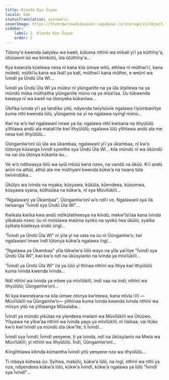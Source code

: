 ```yaml
---
title: Kĩanda Kya Ũsyao
locale: kam
statusTranslation: automatic
coverImage: https://lhvmrqwrcowdvduuaukz.supabase.co/storage/v1/object/public/strapi-uploads/small_cover-tratado-de-psicologia-revolucionaria.webp-5e15e1cec4e0ebebcde5d7fc7565d8fd.webp
sidebar:
    label: 2. Kĩanda Kya Ũsyao
    order: 2
---
```

Tũtony'e kwenda ũalyũku wa kweli, kũtuma nthĩnĩ wa mĩkalĩ yĩĩ ya kũthĩny'a, ũtũũwonĩ ũũ wa kĩmbũtũ, ũla ũtũthĩny'a...

Kya kwanzĩa kũelewa nesa nĩ kana kila ũmwe witũ, ethĩwa nĩ mũthwĩĩĩ, kana mũtekĩ, mũĩkĩĩu kana wa ĩkalĩ ya katĩ, mũthwĩĩ kana mũthei, e weũnĩ wa Ĩvindĩ ya Ũndũ Ũla Wĩ...

Ĩvindĩ ya Ũndũ Ũla Wĩ ya mũlevi nĩ yĩũnganĩte na ya ũla ũtaĩlewa na ya mũndũ mũka mũthaitha yĩũnganĩte mũno na ya mũsĩĩsa. Ũu tũkwenda kwasya nĩ wa kweli na ũtonyeka kũkanĩwa...

Ũkifika ĩvinda yĩĩ ya ĩandĩko yitũ, ndyenda twĩyĩsũvĩe ngalawa ĩĩyũmbanĩtye kuma nthĩ kwenda ĩũlũ, yĩũngamie na yĩ na ngalawa nyingĩ mũno...

Kwĩ na wʼo twĩ ngalawanĩ ĩmwe ya ila; ngalawa nthĩ kwĩsana na ithyũlũlũ yĩthĩawa andũ ala matatĩĩte kwĩ ithyũlũlũ; ngalawa ĩũlũ yĩthĩawa andũ ala me nesa kwĩ ithyũlũlũ...

Ũũngamĩwʼonĩ ũũ ũla wa ũkambaa, ngalawanĩ yĩĩ ya ũkambaa, nĩ kwʼo tũtonya kũsanga Ĩvindĩ syonthe sya Ũndũ Ũla Wĩ... kila mũndũ nĩ wa ũkũndũ na vai ũla ũtonya kũkanĩa ũu...

Ve wʼo nditwasya ĩũlũ wa syũĩ mbũũ kana nzeo, na vandũ va ũkũũ. Kĩĩ andũ anini na athũĩ, athũĩ ala me mũthyanĩ kwenda kũkwʼa na twana tũla twĩvĩndũka...

Ũkũlyo wa ĩvinda na myaka; kũsyawa, kũkũla, kũendeea, kũsomwa, kũsyawa syana, kũthũũka na kũkwʼa, nĩ sya Mũvĩlũkĩlĩ...

"Ngalawanĩ ya Ũkambaa", Ũũngamĩwʼonĩ wʼo ndĩĩ vo. Ngalawanĩ sya ĩla twĩsanga "Ĩvindĩ sya Ũndũ Ũla Wĩ"...

Kwĩkala kwĩka kwa andũ ndĩkũtetheesya na kĩndũ; mekwʼĩsĩĩaa kana ĩvinda yĩkakala nzeo; ũu nĩ moĩsĩawa maũma syokũ na syokũ twa ũkũlũ; syaĩka syĩkala kũelesya ũndũ ũngĩ...

"Ĩvindĩ ya Ũndũ Ũla Wĩ" nĩ yĩla yĩ na vata na ũu nĩ Ũũngamĩwʼo; twĩ ngalawanĩ ĩmwe ĩndĩ tũtonya kũkwʼa ngalawa ĩngĩ...

"Ngalawa ya Ũkambaa" yĩla tũkwĩwʼa ĩũlũ wayo na yĩla yaĩĩtye "Ĩvindĩ sya Ũndũ Ũla Wĩ", kwĩ kwʼo ndĩ na ũkũsyĩanĩo na ĩvinda ya mĩvĩlũkĩlĩ...

"Ĩvindĩ ya Ũndũ Ũla Wĩ" ĩla ya ĩũlũ yĩ thĩnaa nthĩnĩ wa ĩthya kwĩ ithyũlũlũ kuma ĩvinda kwenda ĩvinda...

Ndĩ nthĩnĩ wa ĩvinda ya mbee ya mĩvĩlũkĩlĩ, ĩndĩ vaa na ĩndĩ; nthĩnĩ wa ithyũlũlũ; Ũũngamĩwʼonĩ...

Nĩ kya kwonekana na kila ũmwe otonya kwʼelewa, kana mĩvĩa ĩĩlĩ —Mũvĩlũkĩlĩ na Ũũngamĩwʼo— yĩthĩnaa kuma ĩvinda kwenda ĩvinda nthĩnĩ wa mĩisyo yitũ na yĩthaanga Mũsalaba...

Ĩvĩndĩ ya mũndũ yĩkũlaa na yĩendeea mwĩanĩ wa Mũvĩlũkĩlĩ wa Ũtũũwo. Yĩsyawa na yĩkwʼaa nthĩnĩ wa ĩvinda yayo ya mĩvĩlũkĩlĩ; nĩ ĩlaĩkaa; vai ĩtũko kwʼo kwĩ ĩvĩndĩ ya mũndũ ũla ũkwʼĩte; ti Ĩvindĩ...

Ĩvindĩ sya Ĩvindĩ; Ĩvindĩ yenyene, ti ya ĩvinda, ndĩ na ũkũsyĩanĩo na Mwĩa wa Mũvĩlũkĩlĩ; yĩ nthĩnĩ wa ithyũlũlũ. Ĩndĩ, Ũũngamĩwʼonĩ...

Kĩngĩthĩawa kĩtinda kũmantha Ĩvindĩ yitũ yenyene nza wa ithyũlũlũ...

Ti mbaya kũtwaa ũu: Syĩtwa, makũlũ, kũkwʼa ĩũlũ, na ĩngĩ, nthĩnĩ wa nthĩ ya nza, ndyendeea kũkwʼa ĩũlũ, kũkwʼa Ĩvindĩ, kũkwʼa ngalawa ya ĩũlũ "Ĩvindĩ sya Ĩvindĩ"...

